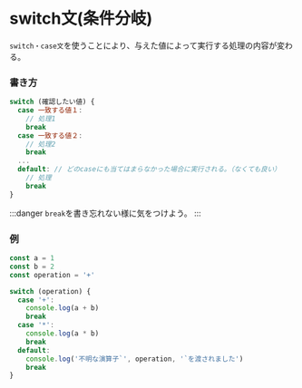 # switch文(条件分岐)

`switch・case文`を使うことにより、与えた値によって実行する処理の内容が変わる。

### 書き方

```javascript
switch (確認したい値) {
  case 一致する値１:
    // 処理1
    break
  case 一致する値２:
    // 処理2
    break
  ...
  default: // どのcaseにも当てはまらなかった場合に実行される。（なくても良い）
    // 処理
    break
}
```

:::danger
`break`を書き忘れない様に気をつけよう。
:::
### 例

```javascript
const a = 1
const b = 2
const operation = '+'

switch (operation) {
  case '+':
    console.log(a + b)
    break
  case '*':
    console.log(a * b)
    break
  default:
    console.log('不明な演算子`', operation, '`を渡されました')
    break
}
```
